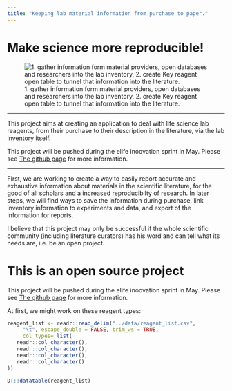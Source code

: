 ```yaml
---
title: "Keeping lab material information from purchase to paper."
---
```


# Make science more reproducible!

![1. gather information form material providers, open databases and researchers into the lab inventory, 2. create Key reagent open table to tunnel that information into the literature.](figures/principle_01.jpeg)

---

This project aims at creating an application to deal with life science lab reagents, from their purchase to their description in the literature, via the lab inventory itself.

This project will be pushed during the elife inoovation sprint in May. Please see [The github page](https://github.com/jcolomb/reagentsio_website) for more information.

---

First, we are working to create a way to easily report accurate and exhaustive information about materials in the scientific literature, for the good of all scholars and a increased reproducibilty of research.
In later steps, we will find ways to save the information during purchase, link inventory information to experiments and data, and export of the information for reports.

I believe that this project may only be successful if the whole scientific community (including literature curators) has his word and can tell what its needs are, i.e. be an open project.



# This is an open source project

This project will be pushed during the elife inoovation sprint in May. Please see [The github page](https://github.com/jcolomb/reagentsio_website) for more information.

At first, we might work on these reagent types:

```r
reagent_list <- readr::read_delim("../data/reagent_list.csv", 
     "\t", escape_double = FALSE, trim_ws = TRUE,
     col_types= list(
   readr::col_character(),
   readr::col_character(),
   readr::col_character(),
   readr::col_character()
))

DT::datatable(reagent_list)
```


